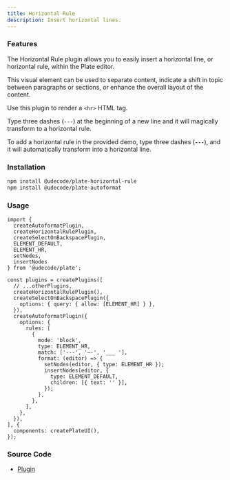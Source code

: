 ```yaml
---
title: Horizontal Rule
description: Insert horizontal lines.
---
```


<ComponentExample src="/src/components/examples/PlaygroundDemo.tsx">
  <PlaygroundDemo id="hr" />
</ComponentExample>

### Features

The Horizontal Rule plugin allows you to easily insert a horizontal line, or horizontal rule, within the Plate editor.

This visual element can be used to separate content, indicate a shift in topic between paragraphs or sections, or enhance the overall layout of the content.

Use this plugin to render a `<hr>` HTML tag.

Type three dashes (`---`) at the beginning of a new line and it will magically transform to a horizontal rule.

[//]: # (Type three dashes &#40;`---`&#41; or three underscores and a space &#40;`___ `&#41; at the beginning of a new line and it will magically transform to a horizontal rule.)

To add a horizontal rule in the provided demo, type three dashes (**`---`**), and it will automatically transform into a horizontal line.

[//]: # (To add a horizontal rule in the provided demo, type three dashes &#40;**`---`**&#41; or three underscores followed by a space &#40;**`___`** &#41; at the beginning of a new line, and it will automatically transform into a horizontal line.)

### Installation

```bash
npm install @udecode/plate-horizontal-rule
npm install @udecode/plate-autoformat
```

### Usage

```tsx
import {
  createAutoformatPlugin,
  createHorizontalRulePlugin,
  createSelectOnBackspacePlugin,
  ELEMENT_DEFAULT,
  ELEMENT_HR,
  setNodes,
  insertNodes
} from '@udecode/plate';

const plugins = createPlugins([
  // ...otherPlugins,
  createHorizontalRulePlugin(),
  createSelectOnBackspacePlugin({
    options: { query: { allow: [ELEMENT_HR] } },
  }),
  createAutoformatPlugin({
    options: {
      rules: [
        {
          mode: 'block',
          type: ELEMENT_HR,
          match: ['---', '—-', '___ '],
          format: (editor) => {
            setNodes(editor, { type: ELEMENT_HR });
            insertNodes(editor, {
              type: ELEMENT_DEFAULT,
              children: [{ text: '' }],
            });
          },
        },
      ],
    },
  }),
], {
  components: createPlateUI(),
});
```


### Source Code

- [Plugin](https://github.com/udecode/plate/blob/main/packages/nodes/horizontal-rule/src/createHorizontalRulePlugin.ts)